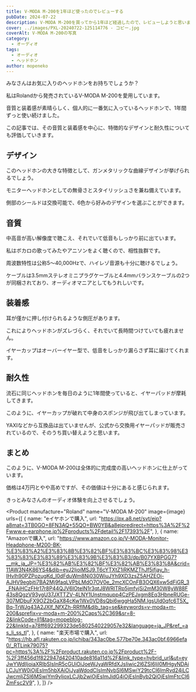 ```yaml
---
title: V-MODA M-200を1年ほど使ったのでレビューする
pubDate: 2024-07-22
description: V-MODA M-200を買ってから1年ほど経過したので、レビューしようと思います。
cover: ../images/PXL-20240722-125114776 - コピー.jpg
coverAlt: V-MODA M-200の写真
category:
  - オーディオ
tags:
  - オーディオ
  - ヘッドホン
author: mopeneko
---
```



みなさんはお気に入りのヘッドホンをお持ちでしょうか？

私はRolandから発売されているV-MODA M-200を愛用しています。

音質と装着感が素晴らしく、個人的に一番気に入っているヘッドホンで、1年間ずっと使い続けました。

この記事では、その音質と装着感を中心に、特徴的なデザインと耐久性についても評価していきます。

## デザイン

このヘッドホンの大きな特徴として、ガンメタリックな曲線デザインが挙げられるでしょう。

モニターヘッドホンとしての無骨さとスタイリッシュさを兼ね備えています。

側部のシールドは交換可能で、6色から好みのデザインを選ぶことができます。

## 音質

中高音が高い解像度で聴こえ、それでいて低音もしっかり前に出ています。

私はボカロの歌ってみたやアニソンをよく聴くので、相性抜群です。

周波数特性は公称5～40,000Hzで、ハイレゾ音源も十分に聴けるでしょう。

ケーブルは3.5mmステレオミニプラグケーブルと4.4mmバランスケーブルの2つが同梱されており、オーディオマニアとしてもうれしいです。

## 装着感

耳が僅かに押し付けられるような側圧があります。

これによりヘッドホンがズレづらく、それでいて長時間つけていても疲れません。

イヤーカップはオーバーイヤー型で、低音をしっかり漏らさず耳に届けてくれます。

## 耐久性

流石に同じヘッドホンを毎日のように1年間使っていると、イヤーパッドが摩耗してきます。

<MyPicture src={brokenEarpad} alt="イヤーパッドが損傷した画像" />

このように、イヤーカップが破れて中身のスポンジが飛び出てしまっています。

YAXIなどから互換品は出ていませんが、公式から交換用イヤーパッドが販売されているので、そのうち買い替えようと思います。

## まとめ

このように、V-MODA M-200は全体的に完成度の高いヘッドホンに仕上がっています。

価格は4万円とやや高めですが、その価値は十分にあると感じられます。

きっとみなさんのオーディオ体験を向上させるでしょう。

<Product
  manufacture="Roland"
  name="V-MODA M-200"
  image={image}
  urls={[
    {
      name: "eイヤホンで購入",
      url: "https://px.a8.net/svt/ejp?a8mat=3TB0GO+8FN3AQ+55QO+BW0YB&a8ejpredirect=https%3A%2F%2Fwww.e-earphone.jp%2Fproducts%2Fdetail%2F17393%2F",
    },
    {
      name: "Amazonで購入",
      url: "https://www.amazon.co.jp/V-MODA-Monitor-Headphone-M200-BK-%E3%83%A2%E3%83%8B%E3%82%BF%E3%83%BC%E3%83%98%E3%83%83%E3%83%89%E3%83%9B%E3%83%B3/dp/B07YXBPGG7?__mk_ja_JP=%E3%82%AB%E3%82%BF%E3%82%AB%E3%83%8A&crid=11AW3N4K86YS4&dib=eyJ2IjoiMSJ9.T6cYTXtZ1iRKMZThJf5ifjay_h-IHvlh90PZPozugKd_I0dFduWm8Nj030WiuJYh9XD3zsZ5AHZEOi-AJHV9egbjti7BA2Mj9faqLVPbLMdO7OV0e_2mcXCOnFB3OQX6xw5dFiGR_3_FNAiHCzFHr17r8P44QJV6IOtelN1r3qtJ8WRlTRp5jmfvjSi2mM30W8yW88F43s8QgzV93ygU37JXTTZV-4LNY1Unstmqupp4CzPEJxgm8Eq3HbneRUGe-307MDbuFX9OZ2bGaX84cKw1Wx0VD8sQbi6wggHa5NM.lgsUld0qfc6T5X_Bq-TrWJg43A2JXlf_NfXZh-RRfIM&dib_tag=se&keywords=v-moda+m-200&sprefix=v-moda+m-200%2Caps%2C369&sr=8-2&linkCode=ll1&tag=mopeblog-22&linkId=a78ff692299323de5802540229057e32&language=ja_JP&ref_=as_li_ss_tl",
    },
    {
      name: "楽天市場で購入",
      url: "https://hb.afl.rakuten.co.jp/ichiba/343ac0be.577be70e.343ac0bf.6966efa0/_RTLink79075?pc=https%3A%2F%2Fproduct.rakuten.co.jp%2Fproduct%2F-%2F3ff456d1f822947d420410ade816a11d%2F&link_type=hybrid_url&ut=eyJwYWdlIjoiaXRlbSIsInR5cGUiOiJoeWJyaWRfdXJsIiwic2l6ZSI6IjI0MHgyNDAiLCJuYW0iOjEsIm5hbXAiOiJyaWdodCIsImNvbSI6MSwiY29tcCI6ImRvd24iLCJwcmljZSI6MSwiYm9yIjoxLCJjb2wiOjEsImJidG4iOjEsInByb2QiOjEsImFtcCI6ZmFsc2V9",
    },
  ]}
/>
